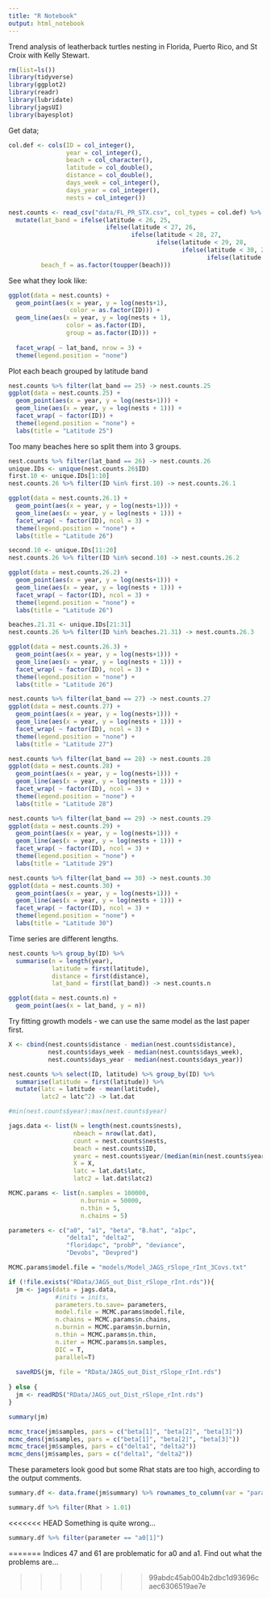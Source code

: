 ```yaml
---
title: "R Notebook"
output: html_notebook
---
```


Trend analysis of leatherback turtles nesting in Florida, Puerto Rico, and St Croix with Kelly Stewart.

```r
rm(list=ls())
library(tidyverse)
library(ggplot2)
library(readr)
library(lubridate)
library(jagsUI)
library(bayesplot)
```

Get data;

```r
col.def <- cols(ID = col_integer(),
                year = col_integer(),
                beach = col_character(),
                latitude = col_double(),
                distance = col_double(),
                days_week = col_integer(),
                days_year = col_integer(),
                nests = col_integer())

nest.counts <- read_csv("data/FL_PR_STX.csv", col_types = col.def) %>% 
  mutate(lat_band = ifelse(latitude < 26, 25,
                           ifelse(latitude < 27, 26,
                                  ifelse(latitude < 28, 27,
                                         ifelse(latitude < 29, 28,
                                                ifelse(latitude < 30, 29,
                                                       ifelse(latitude < 31, 30)))))),
         beach_f = as.factor(toupper(beach)))

```


See what they look like:

```r
ggplot(data = nest.counts) +
  geom_point(aes(x = year, y = log(nests+1),
                 color = as.factor(ID))) +
  geom_line(aes(x = year, y = log(nests + 1),
                color = as.factor(ID),
                group = as.factor(ID))) +
  
  facet_wrap( ~ lat_band, nrow = 3) +
  theme(legend.position = "none")
```

Plot each beach grouped by latitude band

```r
nest.counts %>% filter(lat_band == 25) -> nest.counts.25
ggplot(data = nest.counts.25) +
  geom_point(aes(x = year, y = log(nests+1))) +
  geom_line(aes(x = year, y = log(nests + 1))) +
  facet_wrap( ~ factor(ID)) +
  theme(legend.position = "none") + 
  labs(title = "Latitude 25")
```

Too many beaches here so split them into 3 groups.

```r
nest.counts %>% filter(lat_band == 26) -> nest.counts.26
unique.IDs <- unique(nest.counts.26$ID)
first.10 <- unique.IDs[1:10]
nest.counts.26 %>% filter(ID %in% first.10) -> nest.counts.26.1

ggplot(data = nest.counts.26.1) +
  geom_point(aes(x = year, y = log(nests+1))) +
  geom_line(aes(x = year, y = log(nests + 1))) +
  facet_wrap( ~ factor(ID), ncol = 3) +
  theme(legend.position = "none") + 
  labs(title = "Latitude 26")
```

```r
second.10 <- unique.IDs[11:20]
nest.counts.26 %>% filter(ID %in% second.10) -> nest.counts.26.2

ggplot(data = nest.counts.26.2) +
  geom_point(aes(x = year, y = log(nests+1))) +
  geom_line(aes(x = year, y = log(nests + 1))) +
  facet_wrap( ~ factor(ID), ncol = 3) +
  theme(legend.position = "none") + 
  labs(title = "Latitude 26")
```

```r
beaches.21.31 <- unique.IDs[21:31]
nest.counts.26 %>% filter(ID %in% beaches.21.31) -> nest.counts.26.3

ggplot(data = nest.counts.26.3) +
  geom_point(aes(x = year, y = log(nests+1))) +
  geom_line(aes(x = year, y = log(nests + 1))) +
  facet_wrap( ~ factor(ID), ncol = 3) +
  theme(legend.position = "none") + 
  labs(title = "Latitude 26")
```


```r
nest.counts %>% filter(lat_band == 27) -> nest.counts.27
ggplot(data = nest.counts.27) +
  geom_point(aes(x = year, y = log(nests+1))) +
  geom_line(aes(x = year, y = log(nests + 1))) +
  facet_wrap( ~ factor(ID), ncol = 3) +
  theme(legend.position = "none") + 
  labs(title = "Latitude 27")
```


```r
nest.counts %>% filter(lat_band == 28) -> nest.counts.28
ggplot(data = nest.counts.28) +
  geom_point(aes(x = year, y = log(nests+1))) +
  geom_line(aes(x = year, y = log(nests + 1))) +
  facet_wrap( ~ factor(ID), ncol = 3) +
  theme(legend.position = "none") + 
  labs(title = "Latitude 28")
```


```r
nest.counts %>% filter(lat_band == 29) -> nest.counts.29
ggplot(data = nest.counts.29) +
  geom_point(aes(x = year, y = log(nests+1))) +
  geom_line(aes(x = year, y = log(nests + 1))) +
  facet_wrap( ~ factor(ID), ncol = 3) +
  theme(legend.position = "none") + 
  labs(title = "Latitude 29")
```


```r
nest.counts %>% filter(lat_band == 30) -> nest.counts.30
ggplot(data = nest.counts.30) +
  geom_point(aes(x = year, y = log(nests+1))) +
  geom_line(aes(x = year, y = log(nests + 1))) +
  facet_wrap( ~ factor(ID), ncol = 3) +
  theme(legend.position = "none") + 
  labs(title = "Latitude 30")
```

Time series are different lengths. 

```r
nest.counts %>% group_by(ID) %>%
  summarise(n = length(year),
            latitude = first(latitude),
            distance = first(distance),
            lat_band = first(lat_band)) -> nest.counts.n

ggplot(data = nest.counts.n) + 
  geom_point(aes(x = lat_band, y = n))
```


Try fitting growth models - we can use the same model as the last paper first. 

```r
X <- cbind(nest.counts$distance - median(nest.counts$distance),
           nest.counts$days_week - median(nest.counts$days_week),
           nest.counts$days_year - median(nest.counts$days_year))

nest.counts %>% select(ID, latitude) %>% group_by(ID) %>%
  summarise(latitude = first(latitude)) %>%
  mutate(latc = latitude - mean(latitude),
         latc2 = latc^2) -> lat.dat 

#min(nest.counts$year):max(nest.counts$year)

jags.data <- list(N = length(nest.counts$nests),
                  nbeach = nrow(lat.dat),
                  count = nest.counts$nests,
                  beach = nest.counts$ID,
                  yearc = nest.counts$year/(median(min(nest.counts$year):max(nest.counts$year))),
                  X = X,
                  latc = lat.dat$latc,
                  latc2 = lat.dat$latc2)

MCMC.params <- list(n.samples = 100000,
                    n.burnin = 50000,
                    n.thin = 5,
                    n.chains = 5)

parameters <- c("a0", "a1", "beta", "B.hat", "a1pc",
                "delta1", "delta2",
                "floridapc", "probP", "deviance",
                "Devobs", "Devpred")

MCMC.params$model.file = "models/Model_JAGS_rSlope_rInt_3Covs.txt"

if (!file.exists("RData/JAGS_out_Dist_rSlope_rInt.rds")){
  jm <- jags(data = jags.data,
             #inits = inits,
             parameters.to.save= parameters,
             model.file = MCMC.params$model.file,
             n.chains = MCMC.params$n.chains,
             n.burnin = MCMC.params$n.burnin,
             n.thin = MCMC.params$n.thin,
             n.iter = MCMC.params$n.samples,
             DIC = T, 
             parallel=T)
  
  saveRDS(jm, file = "RData/JAGS_out_Dist_rSlope_rInt.rds")
  
} else {
  jm <- readRDS("RData/JAGS_out_Dist_rSlope_rInt.rds")
}

summary(jm)

mcmc_trace(jm$samples, pars = c("beta[1]", "beta[2]", "beta[3]"))
mcmc_dens(jm$samples, pars = c("beta[1]", "beta[2]", "beta[3]"))
mcmc_trace(jm$samples, pars = c("delta1", "delta2"))
mcmc_dens(jm$samples, pars = c("delta1", "delta2"))

```

These parameters look good but some Rhat stats are too high, according to the output comments. 

```r
summary.df <- data.frame(jm$summary) %>% rownames_to_column(var = "parameter") 

summary.df %>% filter(Rhat > 1.01)
```

<<<<<<< HEAD
Something is quite wrong... 

```r
summary.df %>% filter(parameter == "a0[1]")
```
=======
Indices 47 and 61 are problematic for a0 and a1. Find out what the problems are... 

>>>>>>> 99abdc45ab004b2dbc1d93696caec6306519ae7e


